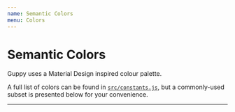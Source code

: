 ```yaml
---
name: Semantic Colors
menu: Colors
---
```



# Semantic Colors

Guppy uses a Material Design inspired colour palette.

A full list of colors can be found in [`src/constants.js`](https://github.com/joshwcomeau/guppy/blob/master/src/constants.js), but a commonly-used subset is presented below for your convenience.

---

<ColorList type="semantic" />
